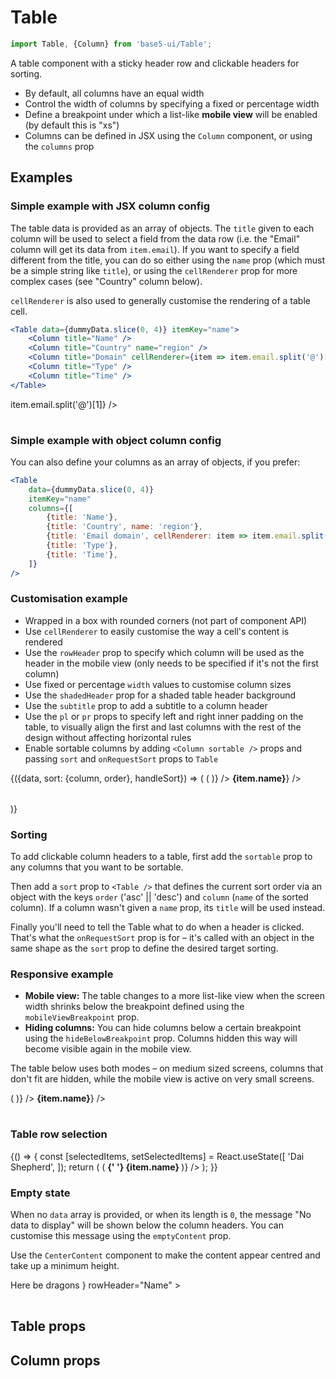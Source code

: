 

<Meta title="Components/Table" component={Table} />

# Table

```jsx
import Table, {Column} from 'base5-ui/Table';
```

A table component with a sticky header row and clickable headers for sorting.

-   By default, all columns have an equal width
-   Control the width of columns by specifying a fixed or percentage width
-   Define a breakpoint under which a list-like **mobile view** will be enabled (by default this is "xs")
-   Columns can be defined in JSX using the `Column` component, or using the `columns` prop

## Examples

### Simple example with JSX column config

The table data is provided as an array of objects. The `title` given to each column will be used to select a field from the data row (i.e. the "Email" column will get its data from `item.email`). If you want to specify a field different from the title, you can do so either using the `name` prop (which must be a simple string like `title`), or using the `cellRenderer` prop for more complex cases (see "Country" column below).

`cellRenderer` is also used to generally customise the rendering of a table cell.

```jsx
<Table data={dummyData.slice(0, 4)} itemKey="name">
	<Column title="Name" />
	<Column title="Country" name="region" />
	<Column title="Domain" cellRenderer={item => item.email.split('@')[1]} />
	<Column title="Type" />
	<Column title="Time" />
</Table>
```

<Canvas>
	<Story name="Simple example">
		<Table data={dummyData.slice(0, 4)} itemKey="name">
			<Column title="Name" />
			<Column title="Country" name="region" />
			<Column
				title="Email domain"
				cellRenderer={item => item.email.split('@')[1]}
			/>
			<Column title="Type" />
			<Column title="Time" />
		</Table>
	</Story>
</Canvas>

### Simple example with object column config

You can also define your columns as an array of objects, if you prefer:

```jsx
<Table
	data={dummyData.slice(0, 4)}
	itemKey="name"
	columns={[
		{title: 'Name'},
		{title: 'Country', name: 'region'},
		{title: 'Email domain', cellRenderer: item => item.email.split('@')[1]},
		{title: 'Type'},
		{title: 'Time'},
	]}
/>
```

### Customisation example

-   Wrapped in a box with rounded corners (not part of component API)
-   Use `cellRenderer` to easily customise the way a cell's content is rendered
-   Use the `rowHeader` prop to specify which column will be used as the header in the mobile view (only needs to be specified if it's not the first column)
-   Use fixed or percentage `width` values to customise column sizes
-   Use the `shadedHeader` prop for a shaded table header background
-   Use the `subtitle` prop to add a subtitle to a column header
-   Use the `pl` or `pr` props to specify left and right inner padding on the table, to visually align the first and last columns with the rest of the design without affecting horizontal rules
-   Enable sortable columns by adding `<Column sortable />` props and passing `sort` and `onRequestSort` props to `Table`

<Canvas>
	<Story name="Customisation example">
		<Box border="thin" borderRadius="large">
			<DemoTableState data={dummyData.slice(4, 8)}>
				{({data, sort: {column, order}, handleSort}) => (
					<Table
						shadedHeader
						data={data}
						itemKey="name"
						rowHeader="Name"
						sort={{
							column,
							order,
						}}
						onRequestSort={handleSort}
						pl="xl"
						pr={20}
					>
						<Column
							title="Role"
							width={75}
							cellRenderer={item => (
								<Icon
									name={
										item.role === 'manager'
											? 'star'
											: 'user'
									}
									aria-label={
										item.role === 'manager'
											? 'Manager'
											: 'User'
									}
								/>
							)}
						/>
						<Column
							sortable
							title="Name"
							width="40%"
							cellRenderer={item => <strong>{item.name}</strong>}
						/>
						<Column
							sortable
							title="Type"
							subtitle="Random characters"
						/>
						<Column sortable title="Time" defaultOrder="desc" />
					</Table>
				)}
			</DemoTableState>
		</Box>
	</Story>
</Canvas>

### Sorting

To add clickable column headers to a table, first add the `sortable` prop to any columns that you want to be sortable.

Then add a `sort` prop to `<Table />` that defines the current sort order via an object with the keys `order` ('asc' || 'desc') and `column` (`name` of the sorted column). If a column wasn't given a `name` prop, its `title` will be used instead.

Finally you'll need to tell the Table what to do when a header is clicked. That's what the `onRequestSort` prop is for – it's called with an object in the same shape as the `sort` prop to define the desired target sorting.

### Responsive example

-   **Mobile view:** The table changes to a more list-like view when the screen width shrinks below the breakpoint defined using the `mobileViewBreakpoint` prop.
-   **Hiding columns:** You can hide columns below a certain breakpoint using the `hideBelowBreakpoint` prop. Columns hidden this way will become visible again in the mobile view.

The table below uses both modes – on medium sized screens, columns that don't fit are hidden, while the mobile view is active on very small screens.

<Canvas>
	<Story name="Responsive example">
		<Table
			mobileViewBreakpoint="xxs"
			data={dummyData.slice(8, 12)}
			itemKey="name"
			rowHeader="Name"
		>
			<Column
				title="Role"
				width={60}
				cellRenderer={item => (
					<Icon name={item.role === 'manager' ? 'star' : 'user'} />
				)}
			/>
			<Column
				title="Name"
				width="40%"
				cellRenderer={item => <strong>{item.name}</strong>}
			/>
			<Column title="Region" hideBelowBreakpoint="m" />
			<Column title="Type" />
			<Column title="Time" />
		</Table>
	</Story>
</Canvas>

### Table row selection

<Canvas>
	<Story name="Selectable table rows">
		{() => {
			const [selectedItems, setSelectedItems] = React.useState([
				'Dai Shepherd',
			]);
			return (
				<SelectionTable
					mobileViewBreakpoint="xxxs"
					data={dummyData.slice(8, 24)}
					itemKey="name"
					rowHeader="Name"
					selectedItems={selectedItems}
					onChangeSelectedItems={setSelectedItems}
					pl="xxl"
				>
					<Column
						title="Name"
						width="40%"
						cellRenderer={item => (
							<strong>
								<Icon
									vAlign
									name={
										item.role === 'manager'
											? 'star'
											: 'user'
									}
								/>{' '}
								{item.name}
							</strong>
						)}
					/>
					<Column title="Type" />
					<Column title="Time" />
				</SelectionTable>
			);
		}}
	</Story>
</Canvas>

### Empty state

When no `data` array is provided, or when its length is `0`, the message "No data to display" will be shown below the column headers. You can customise this message using the `emptyContent` prop.

Use the `CenterContent` component to make the content appear centred and take up a minimum height.

<Canvas>
	<Story name="Empty state">
		<Table
			emptyContent={
				<CenterContent height={180}>Here be dragons</CenterContent>
			}
			rowHeader="Name"
		>
			<Column title="Role" width={60} />
			<Column title="Name" width="40%" />
			<Column title="Region" hideBelowBreakpoint="m" />
			<Column title="Type" hideBelowBreakpoint="xs" />
			<Column title="Time" />
		</Table>
	</Story>
</Canvas>

## Table props

<ArgsTable of={Table} />

## Column props

<ArgsTable of={Column} />
